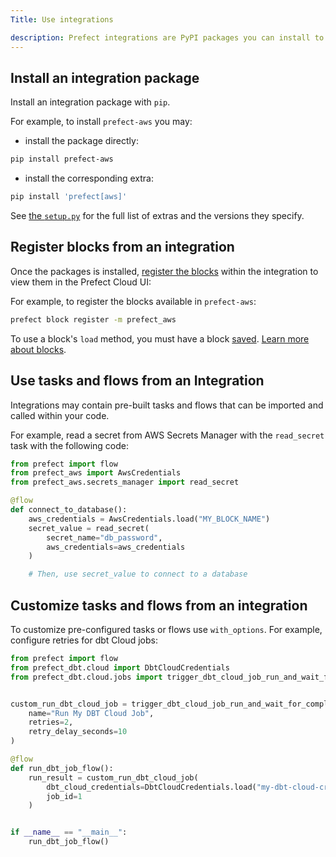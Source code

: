 ```yaml
---
Title: Use integrations

description: Prefect integrations are PyPI packages you can install to help you build integrate your workflows with third parties.
---
```


## Install an integration package

Install an integration package with `pip`.

For example, to install `prefect-aws` you may:

- install the package directly:
```bash
pip install prefect-aws
```

- install the corresponding extra:
```bash
pip install 'prefect[aws]'
```

See [the `setup.py`](https://github.com/PrefectHQ/prefect/blob/main/setup.py) for the full list of extras and the versions they specify.

## Register blocks from an integration

Once the packages is installed, [register the blocks](/3.0/develop/blocks/#registering-blocks-for-use-in-the-prefect-ui) within the integration to view them in the Prefect Cloud UI:

For example, to register the blocks available in `prefect-aws`:

```bash
prefect block register -m prefect_aws
```

To use a block's `load` method, you must have a block [saved](/3.0/develop/blocks/#saving-blocks). [Learn more about blocks](/3.0/develop/blocks).

## Use tasks and flows from an Integration

Integrations may contain pre-built tasks and flows that can be imported and called within your code.

For example, read a secret from AWS Secrets Manager with the `read_secret` task with the following code:

```python
from prefect import flow
from prefect_aws import AwsCredentials
from prefect_aws.secrets_manager import read_secret

@flow
def connect_to_database():
    aws_credentials = AwsCredentials.load("MY_BLOCK_NAME")
    secret_value = read_secret(
        secret_name="db_password",
        aws_credentials=aws_credentials
    )

    # Then, use secret_value to connect to a database
```

## Customize tasks and flows from an integration

To customize pre-configured tasks or flows use `with_options`. For example, configure retries for dbt Cloud jobs:
    
```python
from prefect import flow
from prefect_dbt.cloud import DbtCloudCredentials
from prefect_dbt.cloud.jobs import trigger_dbt_cloud_job_run_and_wait_for_completion


custom_run_dbt_cloud_job = trigger_dbt_cloud_job_run_and_wait_for_completion.with_options(
    name="Run My DBT Cloud Job",
    retries=2,
    retry_delay_seconds=10
)

@flow
def run_dbt_job_flow():
    run_result = custom_run_dbt_cloud_job(
        dbt_cloud_credentials=DbtCloudCredentials.load("my-dbt-cloud-credentials"),
        job_id=1
    )


if __name__ == "__main__":  
    run_dbt_job_flow()
```